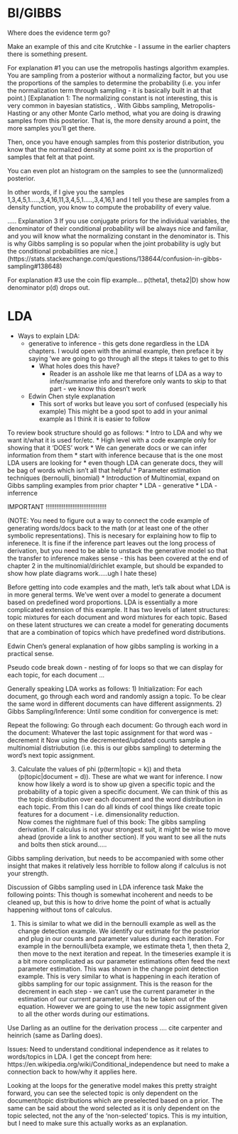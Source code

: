 

# BI/GIBBS

Where does the evidence term go? 

Make an example of this and cite Krutchke - I assume in the earlier chapters there is something present. 

For explanation #1 you can use the metropolis hastings algorithm examples. You are 
sampling from a posterior without a normalizing factor, but you use the proportions
 of the samples to determine the probability (i.e. you infer the normalization 
 term through sampling - it is basically built in at that point.)
[Explanation 1: The normalizing constant is not interesting, this is very common in bayesian statistics, . With Gibbs sampling, Metropolis-Hasting or any other Monte Carlo method, what you are doing is drawing samples from this posterior. That is, the more density around a point, the more samples you'll get there.

Then, once you have enough samples from this posterior distribution, you know that the normalized density at some point xx is the proportion of samples that felt at that point.

You can even plot an histogram on the samples to see the (unnormalized) posterior.

In other words, if I give you the samples 1,3,4,5,1.....,3,4,16,11,3,4,5,1.....,3,4,16,1 and I tell you these are samples from a density function, you know to compute the probability of every value.


..... Explanation 3 If you use conjugate priors for the individual variables, the denominator of their conditional probability will be always nice and familiar, and you will know what the normalizing constant in the denominator is. This is why Gibbs sampling is so popular when the joint probability is ugly but the conditional probabilities are nice.](https://stats.stackexchange.com/questions/138644/confusion-in-gibbs-sampling#138648)

For explanation #3 use the coin flip example... 
p(theta1, theta2|D) show how denominator p(d) drops out. 


# LDA

* Ways to explain LDA: 
  * generative to inference - this gets done regardless in the LDA chapters. I would open with the 
    animal example, then preface it by saying 'we are going to go through all the steps it takes to get to     this
    * What holes does this have?
      * Reader is an asshole like me that learns of LDA as a way to infer/summarise info
        and therefore only wants to skip to that part - we know this doesn't work
  * Edwin Chen style explanation
    * This sort of works but leave you sort of confused (especially his example)
      This might be a good spot to add in your animal example as I think it is easier to follow


To review book structure should go as follows:
* Intro to LDA and why we want it/what it is used for/etc.
  * High level with a code example only for showing that it 'DOES' work
  * We can generate docs or we can infer information from them 
    * start with inference because that is the one most LDA users are looking for
      * even though LDA can generate docs, they will be bag of words which isn't all that helpful
* Parameter estimation techniques (bernoulli, binomial)
* Introduction of Multinomial, expand on Gibbs sampling examples from prior chapter
* LDA - generative
* LDA - inferrence



IMPORTANT !!!!!!!!!!!!!!!!!!!!!!!!!!!!!!!!!!

(NOTE: You need to figure out a way to connect the code example of generating words/docs back to the math (or at least one of the other symbolic representations). This is necesary for explaining how to flip to inferenece. It is fine if the inference part leaves out the long process of derivation, but you need to be able to unstack the generative model so that the transfer to inference makes sense - this has been covered at the end of chapter 2 in the multinomial/dirichlet example, but should be expanded to show how plate diagrams work.....ugh I hate these)


Before getting into code examples and the math, let's talk about what LDA is in more general terms. We've went over a model to generate a document based on predefined word proportions. LDA is essentially a more complicated extension of this example. It has two levels of latent structures: topic mixtures for each document and word mixtures for each topic. Based on these latent structures we can create a model for generating documents that are a combination of topics which have predefined word distributions. 

Edwin Chen's general explanation of how gibbs sampling is working in a practical sense. 

Pseudo code break down - nesting of for loops so that we can display 
for each topic, for each document ... 

Generally speaking LDA works as follows:
1) Initialization: For each document, go through each word and randomly assign a topic. To be clear the same word in different documents can have different assignments. 
2) Gibbs Sampling/Inference:
Until some condition for convergence is met:

Repeat the following:
Go through each document:
Go through each word in the document:
Whatever the last topic assignment for that word was - decrement it
Now using the decremented/updated counts sample a multinomial distriubution (i.e.
this is our gibbs sampling) to determing the word's next topic assignment. 

3) Calculate the values of phi (p(term|topic = k)) and theta (p(topic|document = d)). These are what we want for inference. I now know how likely a word is to show up given a specific topic and the probability of a topic given a specific document. We can think of this as the topic distribution over each document and the word distribution in each topic. From this I can do all kinds of cool things like create topic features for a document - i.e. dimensionality reduction.  
Now comes the nightmare fuel of this book:
  The gibbs sampling derivation. If calculus is not your strongest suit, it might be wise to move ahead (provide a link to another section). If you want to see all the nuts and bolts then stick around.....


Gibbs sampling derivation, but needs to be accompanied with some other insight that makes it relatively less horrible to follow along if calculus is not your strength.


Discussion of Gibbs sampling used in LDA inference task 
Make the following points:
  This though is somewhat incoherent and needs to be cleaned up, but this is how to drive home the point of what is actually happening without tons of calculus. 

1) This is similar to what we did in the bernoulli example as well as the change detection example. We identify our estimate for the posterior and plug in our counts and parameter values during each iteration. For example in the bernoulli/beta example, we estimate theta 1, then theta 2, then move to the next iteration and repeat. In the timeseries example it is a bit more complicated as our parameter estimations often feed the next parameter estimation. This was shown in the change point detection example. This is very similar to what is happening in each iteration of gibbs sampling for our topic assignment. This is the reason for the decrement in each step - we can't use the current parameter in the estimation of our current parameter, it has to be taken out of the equation. However we are going to use the new topic assignment given to all the other words during our estimations. 

Use Darling as an outline for the derivation process .... cite carpenter and heinrich (same as Darling does).


Issues: 
Need to understand conditional independence as it relates to words/topics in LDA. I get the concept from here: 
https://en.wikipedia.org/wiki/Conditional_independence
but need to make a connection back to how/why it applies here. 

Looking at the loops for the generative model makes this pretty straight forward, you can see the selected topic is only dependent on the document/topic distributions which are preselected based on a prior. The same can be said about the word selected as it is only dependent on the topic selected, not the any of the 'non-selected' topics. This is my intuition, but I need to make sure this actually works as an explanation. 